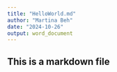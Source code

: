 ```yaml
---
title: "HelloWorld.md"
author: "Martina Beh"
date: "2024-10-26"
output: word_document
---
```



## This is a markdown file

